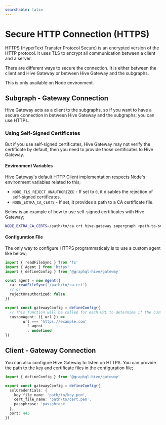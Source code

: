 ```yaml
---
searchable: false
---
```



# Secure HTTP Connection (HTTPS)

HTTPS (HyperText Transfer Protocol Secure) is an encrypted version of the HTTP protocol. It uses TLS
to encrypt all communication between a client and a server.

There are different ways to secure the connection. It is either between the client and Hive Gateway
or between Hive Gateway and the subgraphs.

<Callout>This is only available on Node environment.</Callout>

## Subgraph - Gateway Connection

Hive Gateway acts as a client to the subgraphs, so if you want to have a secure connection in
between Hive Gateway and the subgraphs, you can use HTTPs.

### Using Self-Signed Certificates

But if you use self-signed certificates, Hive Gateway may not verify the certificate by default,
then you need to provide those certificates to Hive Gateway.

#### Environment Variables

Hive Gateway's default HTTP Client implementation respects Node's environment variables related to
this;

- `NODE_TLS_REJECT_UNAUTHORIZED` - If set to `0`, it disables the rejection of self-signed
  certificates.
- `NODE_EXTRA_CA_CERTS` - If set, it provides a path to a CA certificate file.

Below is an example of how to use self-signed certificates with Hive Gateway;

```sh
NODE_EXTRA_CA_CERTS=/path/to/ca.crt hive-gateway supergraph <path-to-supergraph-config>
```

#### Configuration File

The only way to configure HTTPS programmaticaly is to use a custom agent like below;

```ts
import { readFileSync } from 'fs'
import { Agent } from 'https'
import { defineConfig } from '@graphql-hive/gateway'

const agent = new Agent({
  ca: readFileSync('/path/to/ca.crt')
  // or
  rejectUnauthorized: false
})

export const gatewayConfig = defineConfig({
  // This function will be called for each URL to determine if the custom agent should be used
  customAgent: ({ url }) =>
        url === 'https://example.com'
          ? agent
          : undefined
})
```

## Client - Gateway Connection

You can also configure Hive Gateway to listen on HTTPS. You can provide the path to the key and
certificate files in the configuration file;

```ts
import { defineConfig } from '@graphql-hive/gateway'

export const gatewayConfig = defineConfig({
  sslCredentials: {
    key_file_name: 'path/to/key.pem',
    cert_file_name: 'path/to/cert.pem',
    passphrase: 'passphrase'
  },
  port: 443
})
```
